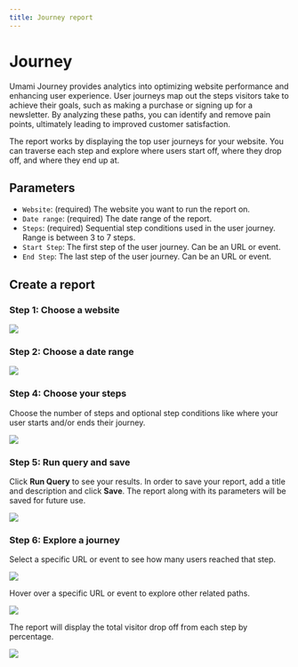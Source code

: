 ```yaml
---
title: Journey report
---
```


# Journey

Umami Journey provides analytics into optimizing website performance and enhancing user experience. User journeys map out the steps
visitors take to achieve their goals, such as making a purchase or signing up for a newsletter. By analyzing these paths,
you can identify and remove pain points, ultimately leading to improved customer satisfaction.

The report works by displaying the top user journeys for your website. You can traverse each step and explore where users start off, where they drop off,
and where they end up at.

## Parameters

- `Website`: (required) The website you want to run the report on.
- `Date range`: (required) The date range of the report.
- `Steps`: (required) Sequential step conditions used in the user journey. Range is between 3 to 7 steps.
- `Start Step`: The first step of the user journey. Can be an URL or event.
- `End Step`: The last step of the user journey. Can be an URL or event.

## Create a report

### Step 1: Choose a website

<img src="/images/v2/journey-website.png" />

### Step 2: Choose a date range

<img src="/images/v2/journey-date-range.png" />

### Step 4: Choose your steps

Choose the number of steps and optional step conditions like where your user starts and/or ends their journey.

<img src="/images/v2/journey-steps.png" />

### Step 5: Run query and save

Click **Run Query** to see your results. In order to save your report, add a title and description and click **Save**.
The report along with its parameters will be saved for future use.

<img src="/images/v2/journey-details.png" />

### Step 6: Explore a journey

Select a specific URL or event to see how many users reached that step.

<img src="/images/v2/journey-select-node.png" />

Hover over a specific URL or event to explore other related paths.

<img src="/images/v2/journey-hover-node.png" />

The report will display the total visitor drop off from each step by percentage.

<img src="/images/v2/journey-drop-off.png" />
